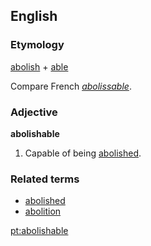 ==English==

===Etymology===
[[abolish]] + [[able]]

Compare French ''[[abolissable]]''.

===Adjective===
'''abolishable'''

#Capable of being [[abolished]].
===Related terms===
* [[abolished]]
* [[abolition]]

[[pt:abolishable]]